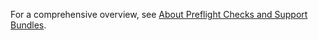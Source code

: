 For a comprehensive overview, see [About Preflight Checks and Support Bundles](preflight-support-bundle-about).
